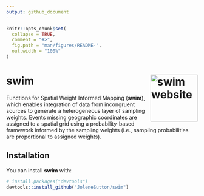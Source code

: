 ```yaml
---
output: github_document
---
```


<!-- README.md is generated from README.Rmd. Please edit that file -->

```r
knitr::opts_chunk$set(
  collapse = TRUE,
  comment = "#>",
  fig.path = "man/figures/README-",
  out.width = "100%"
)
```

# swim <a href="https://jolenesutton.github.io/swim/"><img src="man/figures/logo_swim.png" align="right" height="124" alt="swim website" /></a>


<!-- badges: start -->
<!-- badges: end -->

Functions for Spatial Weight Informed Mapping (**swim**), which enables integration of data from incongruent sources to generate a heterogeneous layer of sampling weights. Events missing geographic coordinates are assigned to a spatial grid using a probability-based framework informed by the sampling weights (i.e., sampling probabilities are proportional to assigned weights).

## Installation

You can install **swim** with:

``` r
# install.packages("devtools")
devtools::install_github("JoleneSutton/swim")
```
